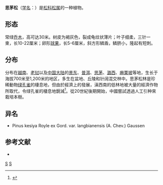 {{Infraspeciesbox
| genus = Pinus
| species = kesiya
| varietas = langbianensis
| authority = (A. Chev.) Gaussen
| image =Pinus kesiya Blanco2.453.jpg
}}

'''思茅松'''（[[学名|学名]]：{{lang|la|''Pinus kesiya''}}）是[[松科|松科]][[松属|松属]]的一种植物。

== 形态 ==
常绿[[乔木|乔木]]，高可达30米。树皮为褐灰色，裂成龟纹状薄片；叶子细柔，三针一束，长10-22厘米；卵形[[球果|球果]]，长5-6厘米，斜方形鳞盾，鳞脐小，隆起有短刺。

== 分布 ==
分布在[[越南|越南]]、[[老挝|老挝]]以及[[中国大陆|中国大陆]]的[[景东|景东]]、[[普洱|普洱]]、[[思茅|思茅]]、[[潞西|潞西]]、[[麻栗坡|麻栗坡]]等地，生长于海拔700米至1,200米的地区，多生在盆地、丘陵和针阔混交林中。思茅松林是珍稀動物[[绿孔雀|绿孔雀]]的棲息地，但由於經濟上的發展，滇西南的低林地被大量的經濟作物所取代，令绿孔雀的棲息地銳減<ref>{{cite news |url=http://news.sciencenet.cn/htmlnews/2019/4/424965.shtm?id=424965 |author=周梦爽 |title=绿孔雀种族数量已不足500只 何时再现“东南飞” |newspaper=[[光明日报|光明日报]] |date=2019-04-09 |access-date=2019-04-09 |language=zh-hans |archive-date=2021-12-10 |archive-url=https://web.archive.org/web/20211210061514/https://news.sciencenet.cn/htmlnews/2019/4/424965.shtm?id=424965 |dead-url=no }}</ref>。從20世紀後期開始，中國嘗試透過人工引种來栽培本樹。

== 异名 ==
* Pinus kesiya Royle ex Gord. var. langbianensis (A. Chev.) Gaussen

== 参考文献 ==
<div class="references-small">
* {{cite web| url =http://www.bioinfo.cn/db05/KmzwSpecies.php?action=view&id=16913| title =思茅松| work =《中国高等植物数据库全库》| publisher =中国科学院微生物研究所| author =昆明植物研究所| accessdate =2009-02-25| deadurl =yes| archiveurl =https://web.archive.org/web/20160305052905/http://www.bioinfo.cn/db05/KmzwSpecies.php?action=view&id=16913| archivedate =2016-03-05}}
</div>
{{Taxonbar|from=Q1939271}}

[[Category:松属|S]]
[[Category:云南植物|S]]
{{植物小作品}}